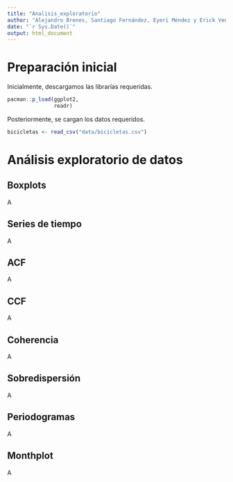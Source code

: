 ```yaml
---
title: "Analisis_exploratorio"
author: "Alejandro Brenes, Santiago Fernández, Eyeri Méndez y Erick Venegas"
date: "`r Sys.Date()`"
output: html_document
---
```


# Preparación inicial

Inicialmente, descargamos las librarías requeridas.

```r
pacman::p_load(ggplot2,
               readr)
```

Posteriormente, se cargan los datos requeridos.

```r
bicicletas <- read_csv("data/bicicletas.csv")
```

# Análisis exploratorio de datos

## Boxplots

A

## Series de tiempo

A

## ACF

A

## CCF

A

## Coherencia

A

## Sobredispersión

A

## Periodogramas

A

## Monthplot

A